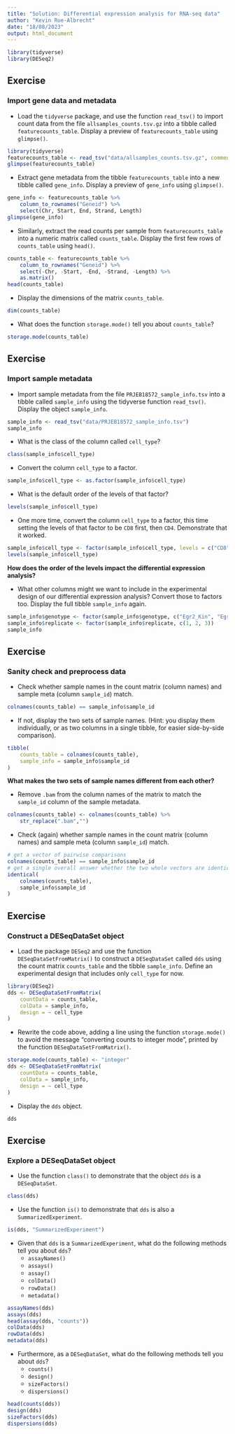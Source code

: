 ```yaml
---
title: "Solution: Differential expression analysis for RNA-seq data"
author: "Kevin Rue-Albrecht"
date: "18/08/2023"
output: html_document
---
```


```r
library(tidyverse)
library(DESeq2)
```

## Exercise

### Import gene data and metadata

- Load the `tidyverse` package,
  and use the function `read_tsv()`
  to import count data from the file `allsamples_counts.tsv.gz`
  into a tibble called `featurecounts_table`.
  Display a preview of `featurecounts_table` using `glimpse()`.

```r
library(tidyverse)
featurecounts_table <- read_tsv("data/allsamples_counts.tsv.gz", comment = "#")
glimpse(featurecounts_table)
```

- Extract gene metadata from the tibble `featurecounts_table` into a new tibble called `gene_info`.
  Display a preview of `gene_info` using `glimpse()`.

```r
gene_info <- featurecounts_table %>%
    column_to_rownames("Geneid") %>%
    select(Chr, Start, End, Strand, Length)
glimpse(gene_info)
```
- Similarly, extract the read counts per sample from `featurecounts_table`
  into a numeric matrix called `counts_table`.
  Display the first few rows of `counts_table` using `head()`.

```r
counts_table <- featurecounts_table %>%
    column_to_rownames("Geneid") %>%
    select(-Chr, -Start, -End, -Strand, -Length) %>%
    as.matrix()
head(counts_table)
```

- Display the dimensions of the matrix `counts_table`.

```r
dim(counts_table)
```

- What does the function `storage.mode()` tell you about `counts_table`?

```r
storage.mode(counts_table)
```

## Exercise

### Import sample metadata

- Import sample metadata from the file `PRJEB18572_sample_info.tsv`
  into a tibble called `sample_info`
  using the tidyverse function `read_tsv()`.
  Display the object `sample_info`.

```r
sample_info <- read_tsv("data/PRJEB18572_sample_info.tsv")
sample_info
```

- What is the class of the column called `cell_type`?

```r
class(sample_info$cell_type)
```

- Convert the column `cell_type` to a factor.

```r
sample_info$cell_type <- as.factor(sample_info$cell_type)
```

- What is the default order of the levels of that factor?

```r
levels(sample_info$cell_type)
```

- One more time, convert the column `cell_type` to a factor,
  this time setting the levels of that factor to be `CD8` first, then `CD4`.
  Demonstrate that it worked.

```r
sample_info$cell_type <- factor(sample_info$cell_type, levels = c("CD8", "CD4"))
levels(sample_info$cell_type)
```

**How does the order of the levels impact the differential expression analysis?**

- What other columns might we want to include in the experimental design of our differential expression analysis?
  Convert those to factors too.
  Display the full tibble `sample_info` again.

```r
sample_info$genotype <- factor(sample_info$genotype, c("Egr2_Kin", "Egr2_Egr3_KO"))
sample_info$replicate <- factor(sample_info$replicate, c(1, 2, 3))
sample_info
```

## Exercise

### Sanity check and preprocess data

- Check whether sample names in the count matrix (column names) and sample meta (column `sample_id`) match.

```r
colnames(counts_table) == sample_info$sample_id
```

- If not, display the two sets of sample names.
  (Hint: you display them individually, or as two columns in a single tibble, for easier side-by-side comparison).

```r
tibble(
    counts_table = colnames(counts_table),
    sample_info = sample_info$sample_id
)
```

**What makes the two sets of sample names different from each other?**

- Remove `.bam` from the column names of the matrix to match the `sample_id` column of the sample metadata.

```r
colnames(counts_table) <- colnames(counts_table) %>%
    str_replace(".bam","")
```

- Check (again) whether sample names in the count matrix (column names) and sample meta (column `sample_id`) match.

```r
# get a vector of pairwise comparisons
colnames(counts_table) == sample_info$sample_id
# get a single overall answer whether the two whole vectors are identical
identical(
    colnames(counts_table),
    sample_info$sample_id
)
```

## Exercise

### Construct a DESeqDataSet object

- Load the package `DESeq2`
  and use the function `DESeqDataSetFromMatrix()`
  to construct a `DESeqDataSet` called `dds`
  using the count matrix `counts_table`
  and the tibble `sample_info`.
  Define an experimental design that includes only `cell_type` for now.

```r
library(DESeq2)
dds <- DESeqDataSetFromMatrix(
    countData = counts_table,
    colData = sample_info,
    design = ~ cell_type
)
```

- Rewrite the code above, adding a line using the function `storage.mode()` to avoid the message "converting counts to integer mode", printed by the function `DESeqDataSetFromMatrix()`.

```r
storage.mode(counts_table) <- "integer"
dds <- DESeqDataSetFromMatrix(
    countData = counts_table,
    colData = sample_info,
    design = ~ cell_type
)
```

- Display the `dds` object.

```r
dds
```

## Exercise

### Explore a DESeqDataSet object

- Use the function `class()` to demonstrate that the object `dds` is a `DESeqDataSet`.

```r
class(dds)
```

- Use the function `is()` to demonstrate that `dds` is also a `SummarizedExperiment`.

```r
is(dds, "SummarizedExperiment")
```

- Given that `dds` is a `SummarizedExperiment`, what do the following methods tell you about `dds`?
  + `assayNames()`
  + `assays()`
  + `assay()`
  + `colData()`
  + `rowData()`
  + `metadata()`

```r
assayNames(dds)
assays(dds)
head(assay(dds, "counts"))
colData(dds)
rowData(dds)
metadata(dds)
```

- Furthermore, as a `DESeqDataSet`, what do the following methods tell you about `dds`?
  + `counts()`
  + `design()`
  + `sizeFactors()`
  + `dispersions()`

```r
head(counts(dds))
design(dds)
sizeFactors(dds)
dispersions(dds)
```

